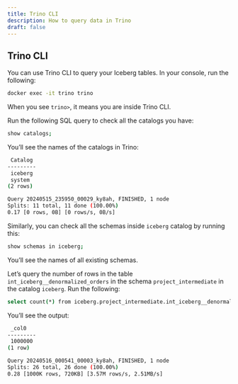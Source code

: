 ```yaml
---
title: Trino CLI
description: How to query data in Trino
draft: false
---
```


## Trino CLI

You can use Trino CLI to query your Iceberg tables. In your console, run the following:

```bash
docker exec -it trino trino
```

When you see `trino>`, it means you are inside Trino CLI.

Run the following SQL query to check all the catalogs you have:

```bash
show catalogs;
```

You’ll see the names of the catalogs in Trino:

```bash
 Catalog 
---------
 iceberg 
 system  
(2 rows)

Query 20240515_235950_00029_ky8ah, FINISHED, 1 node
Splits: 11 total, 11 done (100.00%)
0.17 [0 rows, 0B] [0 rows/s, 0B/s]
```

Similarly, you can check all the schemas inside `iceberg` catalog by running this:

```bash
show schemas in iceberg;
```

You’ll see the names of all existing schemas.

Let’s query the number of rows in the table `int_iceberg__denormalized_orders` in the schema `project_intermediate` in the catalog `iceberg`. Run the following:

```bash
select count(*) from iceberg.project_intermediate.int_iceberg__denormalized_orders;
```

You’ll see the output:

```bash
 _col0  
---------
 1000000 
(1 row)

Query 20240516_000541_00003_ky8ah, FINISHED, 1 node
Splits: 26 total, 26 done (100.00%)
0.28 [1000K rows, 720KB] [3.57M rows/s, 2.51MB/s]
```
<br />